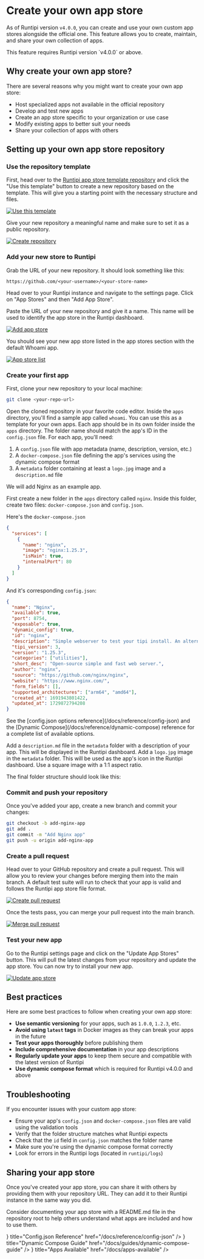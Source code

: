 
# Create your own app store

As of Runtipi version `v4.0.0`, you can create and use your own custom app stores alongside the official one. This feature allows you to create, maintain, and share your own collection of apps.

<Callout type="info">
  This feature requires Runtipi version `v4.0.0` or above.
</Callout>

## Why create your own app store?

There are several reasons why you might want to create your own app store:

- Host specialized apps not available in the official repository
- Develop and test new apps
- Create an app store specific to your organization or use case
- Modify existing apps to better suit your needs
- Share your collection of apps with others

## Setting up your own app store repository

<Steps>

### Use the repository template

First, head over to the [Runtipi app store template repository](https://github.com/runtipi/example-appstore) and
click the "Use this template" button to create a new repository based on the template.
This will give you a starting point with the necessary structure and files.

[![Use this template](/images/create-appstore/1-use-template.png)]()

Give your new repository a meaningful name and make sure to set it as a public repository.

[![Create repository](/images/create-appstore/2-create-repo.png)]()

### Add your new store to Runtipi

Grab the URL of your new repository. It should look something like this:

```
https://github.com/<your-username>/<your-store-name>
```

Head over to your Runtipi instance and navigate to the settings page.
Click on "App Stores" and then "Add App Store".

Paste the URL of your new repository and give it a name. This name will be used to identify the app store in the Runtipi dashboard.

[![Add app store](/images/create-appstore/3-add-appstore.png)]()

You should see your new app store listed in the app stores section with the default Whoami app.

[![App store list](/images/create-appstore/4-appstore-list.png)]()

### Create your first app

First, clone your new repository to your local machine:

```bash
git clone <your-repo-url>
```

Open the cloned repository in your favorite code editor. Inside the `apps` directory, you'll find a sample app called `whoami`. You can use this as a template for your own apps.
Each app should be in its own folder inside the `apps` directory. The folder name should match the app's ID in the `config.json` file. For each app, you'll need:

1. A `config.json` file with app metadata (name, description, version, etc.)
2. A `docker-compose.json` file defining the app's services using the dynamic compose format
3. A `metadata` folder containing at least a `logo.jpg` image and a `description.md` file

We will add Nginx as an example app.

First create a new folder in the `apps` directory called `nginx`. Inside this folder, create two files: `docker-compose.json` and `config.json`.

Here's the `docker-compose.json`

```json
{
  "services": [
    {
      "name": "nginx",
      "image": "nginx:1.25.3",
      "isMain": true,
      "internalPort": 80
    }
  ]
}
```

And it's corresponding `config.json`:

```json
{
  "name": "Nginx",
  "available": true,
  "port": 8754,
  "exposable": true,
  "dynamic_config": true,
  "id": "nginx",
  "description": "Simple webserver to test your tipi install. An alternative to the hello-world app.",
  "tipi_version": 3,
  "version": "1.25.3",
  "categories": ["utilities"],
  "short_desc": "Open-source simple and fast web server.",
  "author": "nginx",
  "source": "https://github.com/nginx/nginx",
  "website": "https://www.nginx.com/",
  "form_fields": [],
  "supported_architectures": ["arm64", "amd64"],
  "created_at": 1691943801422,
  "updated_at": 1729872794208
}
```

<Callout type="info">
  See the [config.json options reference](/docs/reference/config-json) and the [Dynamic Compose](/docs/reference/dynamic-compose) reference
  for a complete list of available options.
</Callout>

Add a `description.md` file in the `metadata` folder with a description of your app. This will be displayed in the Runtipi dashboard.
Add a `logo.jpg` image in the `metadata` folder. This will be used as the app's icon in the Runtipi dashboard. Use a square image with a 1:1 aspect ratio.

The final folder structure should look like this:

<FileTree>
  <FileTree.Folder name="my-store" defaultOpen>
    <FileTree.Folder name="apps" defaultOpen>
      <FileTree.Folder name="nginx" defaultOpen>
        <FileTree.Folder name="metadata" defaultOpen>
          <FileTree.File name="description.md" />
          <FileTree.File name="logo.jpg" />
        </FileTree.Folder>
      </FileTree.Folder>
      <FileTree.File name="config.json" />
      <FileTree.File name="docker-compose.json" />
    </FileTree.Folder>
  </FileTree.Folder>
</FileTree>

### Commit and push your repository

Once you've added your app, create a new branch and commit your changes:

```bash
git checkout -b add-nginx-app
git add .
git commit -m "Add Nginx app"
git push -u origin add-nginx-app
```

### Create a pull request

Head over to your GitHub repository and create a pull request. This will allow you to review your changes before merging them into the main branch.
A default test suite will run to check that your app is valid and follows the Runtipi app store file format.

[![Create pull request](/images/create-appstore/5-open-pr.png)]()

Once the tests pass, you can merge your pull request into the main branch.

[![Merge pull request](/images/create-appstore/6-merge-pr.png)]()

### Test your new app

Go to the Runtipi settings page and click on the "Update App Stores" button. This will pull the latest changes from your repository and update the app store.
You can now try to install your new app.

[![Update app store](/images/create-appstore/7-update-appstore.png)]()

</Steps>

## Best practices

Here are some best practices to follow when creating your own app store:

- **Use semantic versioning** for your apps, such as `1.0.0`, `1.2.3`, etc.
- **Avoid using `latest` tags** in Docker images as they can break your apps in the future
- **Test your apps thoroughly** before publishing them
- **Include comprehensive documentation** in your app descriptions
- **Regularly update your apps** to keep them secure and compatible with the latest version of Runtipi
- **Use dynamic compose format** which is required for Runtipi v4.0.0 and above

## Troubleshooting

If you encounter issues with your custom app store:

- Ensure your app's `config.json` and `docker-compose.json` files are valid using the validation tools
- Verify that the folder structure matches what Runtipi expects
- Check that the `id` field in `config.json` matches the folder name
- Make sure you're using the dynamic compose format correctly
- Look for errors in the Runtipi logs (located in `runtipi/logs`)

## Sharing your app store

Once you've created your app store, you can share it with others by providing them with your repository URL. They can add it to their Runtipi instance in the same way you did.

Consider documenting your app store with a README.md file in the repository root to help others understand what apps are included and how to use them.

<Cards>
  <Cards.Card
    icon={<CodeBracketIcon />}
    title="Config.json Reference"
    href="/docs/reference/config-json"
  />
  <Cards.Card
    icon={<WrenchIcon />}
    title="Dynamic Compose Guide"
    href="/docs/guides/dynamic-compose-guide"
  />
  <Cards.Card
    icon={<InformationCircleIcon />}
    title="Apps Available"
    href="/docs/apps-available"
  />
</Cards>

